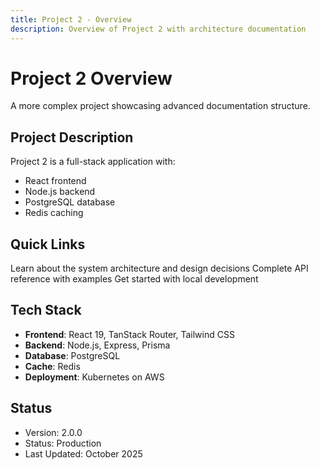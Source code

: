 ```yaml
---
title: Project 2 - Overview
description: Overview of Project 2 with architecture documentation
---
```



# Project 2 Overview

A more complex project showcasing advanced documentation structure.

## Project Description

Project 2 is a full-stack application with:

- React frontend
- Node.js backend
- PostgreSQL database
- Redis caching

## Quick Links

<CardGrid>
  <Card title="Architecture" icon="puzzle">
    Learn about the system architecture and design decisions
  </Card>

  <Card title="API Documentation" icon="open-book">
    Complete API reference with examples
  </Card>

  <Card title="Setup Guide" icon="rocket">
    Get started with local development
  </Card>
</CardGrid>

## Tech Stack

- **Frontend**: React 19, TanStack Router, Tailwind CSS
- **Backend**: Node.js, Express, Prisma
- **Database**: PostgreSQL
- **Cache**: Redis
- **Deployment**: Kubernetes on AWS

## Status

- Version: 2.0.0
- Status: Production
- Last Updated: October 2025
